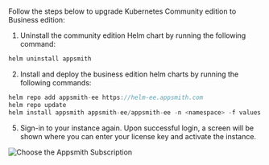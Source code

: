 # 

<HideElements/>

Follow the steps below to upgrade Kubernetes Community edition to Business edition:

1. Uninstall the community edition Helm chart by running the following command:

```javascript
helm uninstall appsmith
```
2. Install and deploy the business edition helm charts by running the following commands:

```javascript
helm repo add appsmith-ee https://helm-ee.appsmith.com
helm repo update
helm install appsmith appsmith-ee/appsmith-ee -n <namespace> -f values.yaml
```
5. Sign-in to your instance again. Upon successful login, a screen will be shown where you can enter your license key and activate the instance.

![Choose the Appsmith Subscription](/img/Customer-portal-choose-subscription.png)